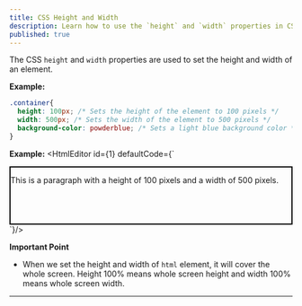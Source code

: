 ```yaml
---
title: CSS Height and Width
description: Learn how to use the `height` and `width` properties in CSS to define element dimensions.
published: true
---
```


The CSS `height` and `width` properties are used to set the height and width of an element.


**Example:**

```css
.container{
  height: 100px; /* Sets the height of the element to 100 pixels */
  width: 500px; /* Sets the width of the element to 500 pixels */
  background-color: powderblue; /* Sets a light blue background color */
}
```

**Example:**
<HtmlEditor id={1} defaultCode={`<html>
  <head>
    <style>
      .container{
        height: 100px;
        width: 500px;
        border: 2px solid black;
      }
    </style>
  </head>
  <body>
    <div class="container">
      <p>This is a paragraph with a height of 100 pixels and a width of 500 pixels.</p>
    </div>
  </body>
</html>
`}/>


**Important Point**

* When we set the height and width of `html` element, it will cover the whole screen. Height 100% means whole screen height and width 100% means whole screen width.



---